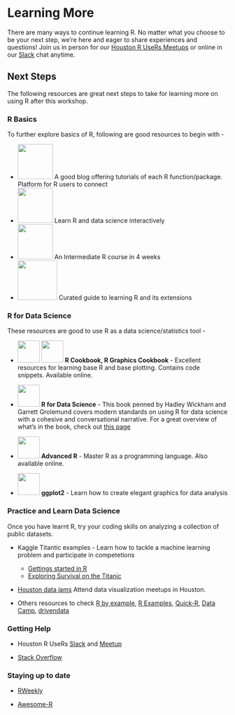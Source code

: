 # Learning More

There are many ways to continue learning R.  No matter what you choose to be your next step, we're here and eager to share experiences and questions!  Join us in person for our [Houston R UseRs Meetups](http://www.meetup.com/houstonr/) or online in our [Slack](https://hrug.slack.com) chat anytime.

## Next Steps

[//]: <> ( If you have a specific project where R is useful, or existing datasets you're wanting to explore, we recommend using R with them, and )

The following resources are great next steps to take for learning more on using R after this workshop.

### R Basics 

To further explore basics of R, following are good resources to begin with  - 

* <a href="https://www.r-bloggers.com/how-to-learn-r-2/" target="_blank">  <img src="https://www.r-bloggers.com/wp-content/uploads/2016/04/R_02_2016-05-01.png" style="width:80px"></a>
 A good blog offering tutorials of each R function/package. Platform for R users to connect 
* <a href="http://swirlstats.com/" target="_blank">  <img src="http://swirlstats.com/images/swirl_new_large_final.png" style="width:80px"></a>
Learn R and data science interactively
* <a href="https://www.coursera.org/learn/r-programming" target="_blank">  <img src="http://brickingtips.com/wp-content/uploads/2015/01/coursera.png" style="width:80px"></a>
An Intermediate R course in 4 weeks
* <a href="https://www.rstudio.com/online-learning/" target="_blank">  <img src="https://teespring-storecontent.s3.amazonaws.com/FW6s2ljYB6HuZgDe15SiOQ_store_header_image" style="width:90px"></a>
Curated guide to learning R and its extensions

### R for Data Science

These resources are good to use R as a data science/statistics tool - 

* <a href="http://www.cookbook-r.com/" target="_blank">  <img src="http://akamaicovers.oreilly.com/images/9780596809164/cat.gif" style="width:50px"></a>
<a href="http://www.cookbook-r.com/Graphs/" target="_blank">  <img src="http://www.cookbook-r.com/r_graphics_cookbook.png" style="width:50px"></a> <b>R Cookbook, R Graphics Cookbook</b> - Excellent resources for learning base R and base plotting. Contains code snippets. Available online. 

* <a href="http://r4ds.had.co.nz/" target="_blank">  <img src="http://r4ds.had.co.nz/cover.png" style="width:50px"></a>
<b>R for Data Science</b> - This book penned by Hadley Wickham and Garrett Grolemund covers modern standards on using R for data science with a cohesive and conversational narrative.
For a great overview of what's in the book, check out [this page](http://r4ds.had.co.nz/explore-intro.html)

* <a href="http://adv-r.had.co.nz/" target="_blank">  <img src="https://images.tandf.co.uk/common/jackets/amazon/978146658/9781466586963.jpg" style="width:50px"></a> <b> Advanced R</b> - Master R as a programming language. Also available online.

* <a href="https://www.amazon.com/dp/0387981403/ref=cm_sw_su_dp?tag=ggplot2-20" target="_blank">  <img src="https://images-na.ssl-images-amazon.com/images/I/418lVZnPZXL.jpg" style="width:50px"></a> <b> ggplot2</b> - Learn how to create elegant graphics for data analysis 


### Practice and Learn Data Science
Once you have learnt R, try your coding skills on analyzing a collection of public datasets. 

* Kaggle Titantic examples - Learn how to tackle a machine learning problem and participate in competetions
  * [Gettings started in R](https://www.kaggle.com/c/titanic/details/new-getting-started-with-r)
  * [Exploring Survival on the Titanic](https://www.kaggle.com/mrisdal/titanic/exploring-survival-on-the-titanic)
 * [Houston data jams](https://houstondatavis.github.io/data-jams/) Attend data visualization meetups in Houston.

* Others resources to check [R by example](http://www.mayin.org/ajayshah/KB/R/index.html), [R Examples](http://www.rexamples.com/), [Quick-R](http://www.statmethods.net/), [Data Camp](https://www.datacamp.com/), [drivendata](https://www.drivendata.org/)

### Getting Help

* Houston R UseRs [Slack](https://hrug.slack.com) and [Meetup](http://www.meetup.com/houstonr/)

* [Stack Overflow](http://stackoverflow.com/)

### Staying up to date

* [RWeekly](https://rweekly.org/)

* [Awesome-R](https://awesome-r.com/)
